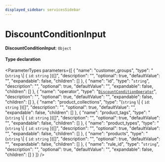 ```yaml
---
displayed_sidebar: servicesSidebar
---
```



# DiscountConditionInput

 **DiscountConditionInput**: `Object`

#### Type declaration

<ParameterTypes parameters={[
  {
    "name": "customer_groups",
    "type": "(`string` \\| { `id`: `string`  })[]",
    "description": "",
    "optional": true,
    "defaultValue": "",
    "expandable": false,
    "children": []
  },
  {
    "name": "id",
    "type": "`string`",
    "description": "",
    "optional": true,
    "defaultValue": "",
    "expandable": false,
    "children": []
  },
  {
    "name": "operator",
    "type": "[`DiscountConditionOperator`](../enums/DiscountConditionOperator.mdx)",
    "description": "",
    "optional": true,
    "defaultValue": "",
    "expandable": false,
    "children": []
  },
  {
    "name": "product_collections",
    "type": "(`string` \\| { `id`: `string`  })[]",
    "description": "",
    "optional": true,
    "defaultValue": "",
    "expandable": false,
    "children": []
  },
  {
    "name": "product_tags",
    "type": "(`string` \\| { `id`: `string`  })[]",
    "description": "",
    "optional": true,
    "defaultValue": "",
    "expandable": false,
    "children": []
  },
  {
    "name": "product_types",
    "type": "(`string` \\| { `id`: `string`  })[]",
    "description": "",
    "optional": true,
    "defaultValue": "",
    "expandable": false,
    "children": []
  },
  {
    "name": "products",
    "type": "(`string` \\| { `id`: `string`  })[]",
    "description": "",
    "optional": true,
    "defaultValue": "",
    "expandable": false,
    "children": []
  },
  {
    "name": "rule_id",
    "type": "`string`",
    "description": "",
    "optional": true,
    "defaultValue": "",
    "expandable": false,
    "children": []
  }
]} />

